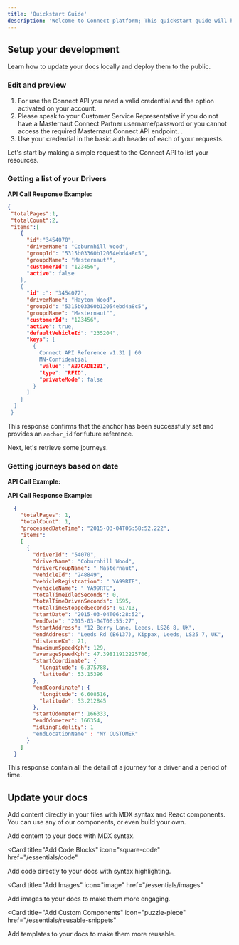 ```yaml
---
title: 'Quickstart Guide'
description: 'Welcome to Connect platform; This quickstart guide will help you get started with Connect API, allowing you to make your first API call and begin exploring the possibilities of tracking system.'
---
```



## Setup your development

Learn how to update your docs locally and deploy them to the public.

### Edit and preview

<AccordionGroup>
  <Accordion icon="github" title="Step 1: Get a user ready for API">

1. For use the Connect API you need a valid credential and the option activated on your account.
2. Please speak to your Customer Service Representative if you do not have a Masternaut Connect Partner 
 username/password or you cannot access the required Masternaut Connect API endpoint. .
3. Use your credential in the basic auth header of each of your requests.
  </Accordion>
  <Accordion icon="rectangle-terminal" title="Step 2: Make Your First API Request ">
  

Let's start by making a simple request to the Connect API to list your resources.

### Getting a list of your Drivers


**API Call Response Example:**

```json
{ 
 "totalPages":1, 
 "totalCount":2, 
 "items":[ 
    {
      "id":"3454070", 
      "driverName": "Coburnhill Wood", 
      "groupId": "5315b03360b12054ebd4a8c5", 
      "groupdName": "Masternaut"", 
      "customerId": "123456", 
      "active": false 
    }, 
    {
      "id" :": "3454072", 
      "driverName": "Hayton Wood", 
      "groupId": "5315b03360b12054ebd4a8c5", 
      "groupdName": "Masternaut"", 
      "customerId": "123456", 
      "active": true, 
      "defaultVehicleId": "235204", 
      "keys": [ 
        { 
          Connect API Reference v1.31 | 60 
          MN-Confidential 
          "value": "AB7CADE2B1", 
          "type": "RFID", 
          "privateMode": false 
        } 
      ] 
    } 
  ] 
 }
```

This response confirms that the anchor has been successfully set and provides an `anchor_id` for future reference.
    
  </Accordion>

<Accordion icon="rocket" title="Step 3: Getting journeys">

Next, let's retrieve some journeys.

### Getting journeys based on date

**API Call Example:**


**API Call Response Example:**

```json
  { 
    "totalPages": 1, 
    "totalCount": 1, 
    "processedDateTime": "2015-03-04T06:58:52.222", 
    "items": 
    [ 
      { 
        "driverId": "54070", 
        "driverName": "Coburnhill Wood", 
        "driverGroupName": " Masternaut", 
        "vehicleId": "248849", 
        "vehicleRegistration": " YA99RTE", 
        "vehicleName": " YA99RTE", 
        "totalTimeIdledSeconds": 0, 
        "totalTimeDrivenSeconds": 1595, 
        "totalTimeStoppedSeconds": 61713, 
        "startDate": "2015-03-04T06:28:52", 
        "endDate": "2015-03-04T06:55:27", 
        "startAddress": "12 Berry Lane, Leeds, LS26 8, UK", 
        "endAddress": "Leeds Rd (B6137), Kippax, Leeds, LS25 7, UK", 
        "distanceKm": 21, 
        "maximumSpeedKph": 129, 
        "averageSpeedKph": 47.39811912225706, 
        "startCoordinate": { 
          "longitude": 6.375788, 
          "latitude": 53.15396 
        }, 
        "endCoordinate": { 
          "longitude": 6.608516, 
          "latitude": 53.212845 
        }, 
        "startOdometer": 166333, 
        "endOdometer": 166354, 
        "idlingFidelity": 1 
        "endLocationName" : "MY CUSTOMER" 
      } 
    ] 
  }
```

This response contain all the detail of a journey for a driver and a period of time.
</Accordion>

</AccordionGroup>

## Update your docs

Add content directly in your files with MDX syntax and React components. You can use any of our components, or even build your own.

<CardGroup>

<Card title="Add Content With MDX" icon="file" href="/essentials/markdown">
  Add content to your docs with MDX syntax.
</Card>

<Card
  title="Add Code Blocks"
  icon="square-code"
  href="/essentials/code"
>
  Add code directly to your docs with syntax highlighting.
</Card>

<Card
  title="Add Images"
  icon="image"
  href="/essentials/images"
>
  Add images to your docs to make them more engaging.
</Card>

<Card
  title="Add Custom Components"
  icon="puzzle-piece"
  href="/essentials/reusable-snippets"
>
  Add templates to your docs to make them more reusable.
</Card>

</CardGroup>
